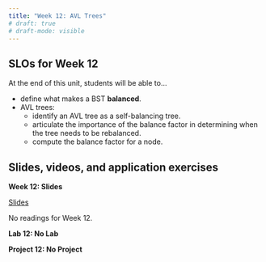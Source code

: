 ```yaml
---
title: "Week 12: AVL Trees"
# draft: true
# draft-mode: visible
---
```


## SLOs for Week 12

At the end of this unit, students will be able to...

-   define what makes a BST **balanced**.
-   AVL trees:
    -   identify an AVL tree as a self-balancing tree.
    -   articulate the importance of the balance factor in determining when the tree needs to be rebalanced.
    -   compute the balance factor for a node.

## Slides, videos, and application exercises

::::: slide-deck
**Week 12: Slides**

::: slides
[Slides](https://docs.google.com/presentation/d/1SeV3cE7iJItPtG4V9eSg_0HgpqkHDeVSyMvwP2n5m8Y/edit?usp=sharing){target="_blank"}
:::

::: reading
No readings for Week 12.
:::
:::::

<!-- ## Lab -->

::: lab
**Lab 12: No Lab**
:::

<!-- ## Homework assignments -->

::: homework
**Project 12: No Project**
:::
